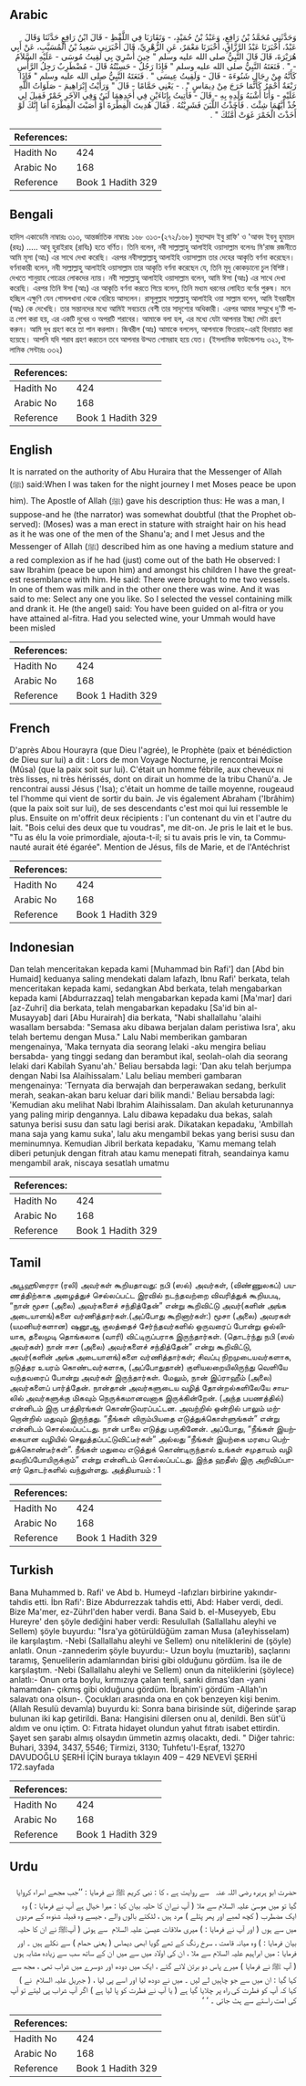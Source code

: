 ## Arabic


<div dir="rtl" lang="ar" style={{fontSize:'larger',backgroundColor:'#f8f9fa',padding:20}}>
وَحَدَّثَنِي مُحَمَّدُ بْنُ رَافِعٍ، وَعَبْدُ بْنُ حُمَيْدٍ، - وَتَقَارَبَا فِي اللَّفْظِ - قَالَ ابْنُ رَافِعٍ حَدَّثَنَا وَقَالَ عَبْدٌ، أَخْبَرَنَا عَبْدُ الرَّزَّاقِ، أَخْبَرَنَا مَعْمَرٌ، عَنِ الزُّهْرِيِّ، قَالَ أَخْبَرَنِي سَعِيدُ بْنُ الْمُسَيَّبِ، عَنْ أَبِي هُرَيْرَةَ، قَالَ قَالَ النَّبِيُّ صلى الله عليه وسلم ‏"‏ حِينَ أُسْرِيَ بِي لَقِيتُ مُوسَى - عَلَيْهِ السَّلاَمُ - ‏"‏ ‏.‏ فَنَعَتَهُ النَّبِيُّ صلى الله عليه وسلم ‏"‏ فَإِذَا رَجُلٌ - حَسِبْتُهُ قَالَ - مُضْطَرِبٌ رَجِلُ الرَّأْسِ كَأَنَّهُ مِنْ رِجَالِ شَنُوءَةَ - قَالَ - وَلَقِيتُ عِيسَى ‏"‏ ‏.‏ فَنَعَتَهُ النَّبِيُّ صلى الله عليه وسلم ‏"‏ فَإِذَا رَبْعَةٌ أَحْمَرُ كَأَنَّمَا خَرَجَ مِنْ دِيمَاسٍ ‏"‏ ‏.‏ - يَعْنِي حَمَّامًا - قَالَ ‏"‏ وَرَأَيْتُ إِبْرَاهِيمَ - صَلَوَاتُ اللَّهِ عَلَيْهِ - وَأَنَا أَشْبَهُ وَلَدِهِ بِهِ - قَالَ - فَأُتِيتُ بِإِنَاءَيْنِ فِي أَحَدِهِمَا لَبَنٌ وَفِي الآخَرِ خَمْرٌ فَقِيلَ لِي خُذْ أَيَّهُمَا شِئْتَ ‏.‏ فَأَخَذْتُ اللَّبَنَ فَشَرِبْتُهُ ‏.‏ فَقَالَ هُدِيتَ الْفِطْرَةَ أَوْ أَصَبْتَ الْفِطْرَةَ أَمَا إِنَّكَ لَوْ أَخَذْتَ الْخَمْرَ غَوَتْ أُمَّتُكَ ‏"‏ ‏.‏
</div>
<div style={{backgroundColor:'#f8f9fa',padding:20, marginBottom: 10}}><table> <thead> <tr> <th>References:</th> <th></th> </tr> </thead> <tbody><tr><td>Hadith No</td><td>424</td></tr><tr><td>Arabic No</td><td>168</td></tr><tr><td>Reference</td><td>Book 1 Hadith 329</td></tr></tbody></table></div>

## Bengali


<div dir="ltr" lang="bn" style={{fontSize:'larger',backgroundColor:'#f8f9fa',padding:20}}>
হাদিস একাডেমি নাম্বারঃ ৩১৩, আন্তর্জাতিক নাম্বারঃ ১৬৮ ৩১৩-(২৭২/১৬৮) মুহাম্মাদ ইবু রাফি' ও 'আবদ ইবনু হুমায়দ (রহঃ) ..... আবূ হুরাইরাহ (রাযিঃ) হতে বর্ণিত। তিনি বলেন, নবী সাল্লাল্লাহু আলাইহি ওয়াসাল্লাম বলেনঃ মি'রাজ রজনীতে আমি মূসা (আঃ) এর সাথে দেখা করেছি। এরপর নবীসাল্লাল্লাহু আলাইহি ওয়াসাল্লাম তার দেহের আকৃতি বর্ণনা করেছেন। বর্ণনাকারী বলেন, নবী সাল্লাল্লাহু আলাইহি ওয়াসাল্লাম তার আকৃতি বর্ণনা করেছেন যে, তিনি মৃদু কোকড়ানো চুল বিশিষ্ট। দেখতে শানুয়াহ গোত্রের লোকদের ন্যায়। নবী সাল্লাল্লাহু আলাইহি ওয়াসাল্লাম বলেন, আমি ঈসা (আঃ) এর সাথে দেখা করেছি। এরপর তিনি ঈসা (আঃ) এর আকৃতি বর্ণনা করতে গিয়ে বলেন, তিনি মধ্যম ধরনের লোহিত বর্ণের পুরুষ। মনে হচ্ছিল এক্ষুণি যেন গোসলখানা থেকে বেরিয়ে আসলেন। রাসূলুল্লাহ সাল্লাল্লাহু আলাইহি ওয়া সাল্লাম বলেন, আমি ইবরাহীম (আঃ) কে দেখেছি। তার সন্তানদের মধ্যে আমিই সবচেয়ে বেশী তার সাদৃশ্যের অধিকারী। এরপর আমার সম্মুখে দু'টি পাত্র পেশ করা হয়, এর একটি দুধের ও অপরটি শরাবের। আমাকে বলা হল, এর মধ্যে যেটা আপনার ইচ্ছা সেটা গ্রহণ করুন। আমি দুধ গ্রহণ করে তা পান করলাম। জিবরীল (আঃ) আমাকে বললেন, আপনাকে ফিতরাহ-এরই হিদায়াত করা হয়েছে। আপনি যদি শরাব গ্রহণ করতেন তবে আপনার উম্মত গোমরাহ হয়ে যেত। (ইসলামিক ফাউন্ডেশনঃ ৩২১, ইসলামিক সেন্টারঃ ৩৩২)
</div>
<div style={{backgroundColor:'#f8f9fa',padding:20, marginBottom: 10}}><table> <thead> <tr> <th>References:</th> <th></th> </tr> </thead> <tbody><tr><td>Hadith No</td><td>424</td></tr><tr><td>Arabic No</td><td>168</td></tr><tr><td>Reference</td><td>Book 1 Hadith 329</td></tr></tbody></table></div>

## English


<div dir="ltr" lang="en" style={{fontSize:'larger',backgroundColor:'#f8f9fa',padding:20}}>
It is narrated on the authority of Abu Huraira that the Messenger of Allah (ﷺ) said:When I was taken for the night journey I met Moses peace be upon him). The Apostle of Allah (ﷺ) gave his description thus: He was a man, I suppose-and he (the narrator) was somewhat doubtful (that the Prophet observed): (Moses) was a man erect in stature with straight hair on his head as it he was one of the men of the Shanu'a; and I met Jesus and the Messenger of Allah (ﷺ) described him as one having a medium stature and a red complexion as if he had (just) come out of the bath He observed: I saw Ibrahim (peace be upon him) and amongst his children I have the greatest resemblance with him. He said: There were brought to me two vessels. In one of them was milk and in the other one there was wine. And it was said to me: Select any one you like. So I selected the vessel containing milk and drank it. He (the angel) said: You have been guided on al-fitra or you have attained al-fitra. Had you selected wine, your Ummah would have been misled
</div>
<div style={{backgroundColor:'#f8f9fa',padding:20, marginBottom: 10}}><table> <thead> <tr> <th>References:</th> <th></th> </tr> </thead> <tbody><tr><td>Hadith No</td><td>424</td></tr><tr><td>Arabic No</td><td>168</td></tr><tr><td>Reference</td><td>Book 1 Hadith 329</td></tr></tbody></table></div>

## French


<div dir="ltr" lang="fr" style={{fontSize:'larger',backgroundColor:'#f8f9fa',padding:20}}>
D'après Abou Hourayra (que Dieu l'agrée), le Prophète (paix et bénédiction de Dieu sur lui) a dit : Lors de mon Voyage Nocturne, je rencontrai Moïse (Mûsa) (que la paix soit sur lui). C'était un homme fébrile, aux cheveux ni très lisses, ni très hérissés, dont on dirait un homme de la tribu Chanû'a. Je rencontrai aussi Jésus ('Isa); c'était un homme de taille moyenne, rougeaud tel l'homme qui vient de sortir du bain. Je vis également Abraham ('Ibrâhim) (que la paix soit sur lui), de ses descendants c'est moi qui lui ressemble le plus. Ensuite on m'offrit deux récipients : l'un contenant du vin et l'autre du lait. "Bois celui des deux que tu voudras", me dit-on. Je pris le lait et le bus. "Tu as élu la voie primordiale, ajouta-t-il; si tu avais pris le vin, ta Communauté aurait été égarée". Mention de Jésus, fils de Marie, et de l'Antéchrist
</div>
<div style={{backgroundColor:'#f8f9fa',padding:20, marginBottom: 10}}><table> <thead> <tr> <th>References:</th> <th></th> </tr> </thead> <tbody><tr><td>Hadith No</td><td>424</td></tr><tr><td>Arabic No</td><td>168</td></tr><tr><td>Reference</td><td>Book 1 Hadith 329</td></tr></tbody></table></div>

## Indonesian


<div dir="ltr" lang="id" style={{fontSize:'larger',backgroundColor:'#f8f9fa',padding:20}}>
Dan telah menceritakan kepada kami [Muhammad bin Rafi'] dan [Abd bin Humaid] keduanya saling mendekati dalam lafazh, Ibnu Rafi' berkata, telah menceritakan kepada kami, sedangkan Abd berkata, telah mengabarkan kepada kami [Abdurrazzaq] telah mengabarkan kepada kami [Ma'mar] dari [az-Zuhri] dia berkata, telah mengabarkan kepadaku [Sa'id bin al-Musayyab] dari [Abu Hurairah] dia berkata, "Nabi shallallahu 'alaihi wasallam bersabda: "Semasa aku dibawa berjalan dalam peristiwa Isra', aku telah bertemu dengan Musa." Lalu Nabi memberikan gambaran mengenainya, 'Maka ternyata dia seorang lelaki -aku mengira beliau bersabda- yang tinggi sedang dan berambut ikal, seolah-olah dia seorang lelaki dari Kabilah Syanu'ah.' Beliau bersabda lagi: 'Dan aku telah berjumpa dengan Nabi Isa Alaihissalam.' Lalu beliau memberi gambaran mengenainya: 'Ternyata dia berwajah dan berperawakan sedang, berkulit merah, seakan-akan baru keluar dari bilik mandi.' Beliau bersabda lagi: 'Kemudian aku melihat Nabi Ibrahim Alaihissalam. Dan akulah keturunannya yang paling mirip dengannya. Lalu dibawa kepadaku dua bekas, salah satunya berisi susu dan satu lagi berisi arak. Dikatakan kepadaku, 'Ambillah mana saja yang kamu suka', lalu aku mengambil bekas yang berisi susu dan meminumnya. Kemudian Jibril berkata kepadaku, 'Kamu memang telah diberi petunjuk dengan fitrah atau kamu menepati fitrah, seandainya kamu mengambil arak, niscaya sesatlah umatmu
</div>
<div style={{backgroundColor:'#f8f9fa',padding:20, marginBottom: 10}}><table> <thead> <tr> <th>References:</th> <th></th> </tr> </thead> <tbody><tr><td>Hadith No</td><td>424</td></tr><tr><td>Arabic No</td><td>168</td></tr><tr><td>Reference</td><td>Book 1 Hadith 329</td></tr></tbody></table></div>

## Tamil


<div dir="ltr" lang="ta" style={{fontSize:'larger',backgroundColor:'#f8f9fa',padding:20}}>
அபூஹூரைரா (ரலி) அவர்கள் கூறியதாவது: நபி (ஸல்) அவர்கள், (விண்ணுலகப்) பயணத்திற்காக அழைத்துச் செல்லப்பட்ட இரவில் நடந்தவற்றை விவரித்துக் கூறியபடி, “நான் மூசா (அலை) அவர்களைச் சந்தித்தேன்” என்று கூறிவிட்டு அவர்(களின் அங்க அடையாளங்)களை வர்ணித்தார்கள்.(அப்போது கூறினார்கள்:) மூசா (அலை) அவரகள் (யமனியர்களான) ஷனூஆ குலத்தைச் சேர்ந்தவர்களில் ஒருவரைப் போன்று ஒல்லியாக, தலைமுடி தொங்கலாக (வாரி) விட்டிருப்பராக இருந்தார்கள். (தொடர்ந்து நபி (ஸல் அவர்கள்) நான் ஈசா (அலை) அவர்களைச் சந்தித்தேன்” என்று கூறிவிட்டு, அவர்(களின் அங்க அடையாளங்)களை வர்ணித்தார்கள்; சிவப்பு நிறமுடையவர்களாக, நடுத்தர உயரம் கொண்டவர்களாக, (அப்போதுதான்) குளியலறையிலிருந்து வெளியே வந்தவரைப் போன்று அவர்கள் இருந்தார்கள். மேலும், நான் இப்ராஹீம் (அலை) அவர்களைப் பார்த்தேன். நான்தான் அவர்களுடைய வழித் தோன்றல்களிலேயே சாயலில் அவர்களுக்கு மிகவும் நெருக்கமானவனாக இருக்கின்றேன். (அந்த பயணத்தில்) என்னிடம் இரு பாத்திரங்கள் கொண்டுவரப்பட்டன. அவற்றில் ஒன்றில் பாலும் மற்றொன்றில் மதுவும் இருந்தது. “நீங்கள் விரும்பியதை எடுத்துக்கொள்ளுங்கள்” என்று என்னிடம் சொல்லப்பட்டது. நான் பாலை எடுத்து பருகினேன். அப்போது, “நீங்கள் இயற்கையான வழியில் செலுத்தப்பட்டுவிட்டீர்கள்” அல்லது “நீங்கள் இயற்கை மரபை பெற்றுக்கொண்டீர்கள்”. நீங்கள் மதுவை எடுத்துக் கொண்டிருந்தால் உங்கள் சமுதாயம் வழி தவறிப்போயிருக்கும்” என்று என்னிடம் சொல்லப்பட்டது. இந்த ஹதீஸ் இரு அறிவிப்பாளர் தொடர்களில் வந்துள்ளது. அத்தியாயம் : 1
</div>
<div style={{backgroundColor:'#f8f9fa',padding:20, marginBottom: 10}}><table> <thead> <tr> <th>References:</th> <th></th> </tr> </thead> <tbody><tr><td>Hadith No</td><td>424</td></tr><tr><td>Arabic No</td><td>168</td></tr><tr><td>Reference</td><td>Book 1 Hadith 329</td></tr></tbody></table></div>

## Turkish


<div dir="ltr" lang="tr" style={{fontSize:'larger',backgroundColor:'#f8f9fa',padding:20}}>
Bana Muhammed b. Rafi' ve Abd b. Humeyd -lafızları birbirine yakındır- tahdis etti. İbn Rafi': Bize Abdurrezzak tahdis etti, Abd: Haber verdi, dedi. Bize Ma'mer, ez-Zührl'den haber verdi. Bana Said b. el-Museyyeb, Ebu Hureyre' den şöyle dediğini haber verdi: Resulullah (Sallallahu aleyhi ve Sellem) şöyle buyurdu: "İsra'ya götürüldüğüm zaman Musa (a1eyhisselam) ile karşılaştım. -Nebi (Sallallahu aleyhi ve Sellem) onu niteliklerini de (şöyle) anlatlı. Onun -zannederim şöyle buyurdu:- Uzun boylu (muztarib), saçlarını taramış, Şenuelilerin adamlarından birisi gibi olduğunu gördüm. İsa ile de karşılaştım. -Nebi (Sallallahu aleyhi ve Sellem) onun da niteliklerini (şöylece) anlatlı:- Onun orta boylu, kırmızıya çalan tenli, sanki dimas'dan -yani hamamdan- çıkmış gibi olduğunu gördüm. İbrahim'i gördüm -Allah'ın salavatı ona olsun-. Çocukları arasında ona en çok benzeyen kişi benim. (Allah Resulü devamla) buyurdu ki: Sonra bana birisinde süt, diğerinde şarap bulunan iki kap getirildi. Bana: Hangisini dilersen onu al, denildi. Ben süt'ü aldım ve onu içtim. O: Fıtrata hidayet olundun yahut fıtratı isabet ettirdin. Şayet sen şarabı almış olsaydın ümmetin azmış olacaktı, dedi. " Diğer tahric: Buhari, 3394, 3437, 5546; Tirmizi, 3130; Tuhfetu'l-Eşraf, 13270 DAVUDOĞLU ŞERHİ İÇİN buraya tıklayın 409 – 429 NEVEVİ ŞERHİ 172.sayfada
</div>
<div style={{backgroundColor:'#f8f9fa',padding:20, marginBottom: 10}}><table> <thead> <tr> <th>References:</th> <th></th> </tr> </thead> <tbody><tr><td>Hadith No</td><td>424</td></tr><tr><td>Arabic No</td><td>168</td></tr><tr><td>Reference</td><td>Book 1 Hadith 329</td></tr></tbody></table></div>

## Urdu


<div dir="rtl" lang="ur" style={{fontSize:'larger',backgroundColor:'#f8f9fa',padding:20}}>
حضرت ابو ہریرہ ‌رضی ‌اللہ ‌عنہ ‌ ‌ سے روایت ہے ، کا : نبی کریم ﷺ نے فرمایا : ’’جب مجھے اسراء کروایا گیا تو میں موسیٰ علیہ السلام سے ملا ( آپ نےان کا حلیہ بیان کیا : میرا خیال ہے آپ نے فرمایا : ) وہ ایک مضطرب ( کچھ لمبے اور پھر پتلے ) مرد ہیں ، لٹکتے بالوں والے ، جیسے وہ قبیلہ شنوءہ کے مردوں میں سے ہوں ( اور آپ نے فرمایا : ) میری ملاقات عیسیٰ ‌علیہ ‌السلام ‌ سے ہوئی ( آپﷺ نے ان کا حلیہ بیان فرمایا : ) وہ میانہ قامت ، سرخ رنگ کے تھے گویا ابھی دیماس ( یعنی حمام ) سے نکلے ہیں ۔ اور فرمایا : میں ابراہیم علیہ السلام سے ملا ، ان کی اولاد میں سے میں ان کے ساتھ سب سے زیادہ مشابہ ہوں ( آپ ﷺ نے فرمایا ) میرے پاس دو برتن لائے گئے ، ایک میں دودھ اور دوسرے میں شراب تھی ، مجھ سے کہا گیا : ان میں سے جو چاہیں لے لیں ۔ میں نے دودھ لیا اور اسے پی لیا ، ( جبریل ‌علیہ ‌السلام ‌ نے ) کہا کہ آپ کو فطرت کی راہ پر چلایا گیا ہے ( یا آپ نے فطرت کو پا لیا ہے ) اگر آپ شراب پی لیتے تو آپ کی امت راستے سے ہٹ جاتی ۔ ‘ ‘
</div>
<div style={{backgroundColor:'#f8f9fa',padding:20, marginBottom: 10}}><table> <thead> <tr> <th>References:</th> <th></th> </tr> </thead> <tbody><tr><td>Hadith No</td><td>424</td></tr><tr><td>Arabic No</td><td>168</td></tr><tr><td>Reference</td><td>Book 1 Hadith 329</td></tr></tbody></table></div>